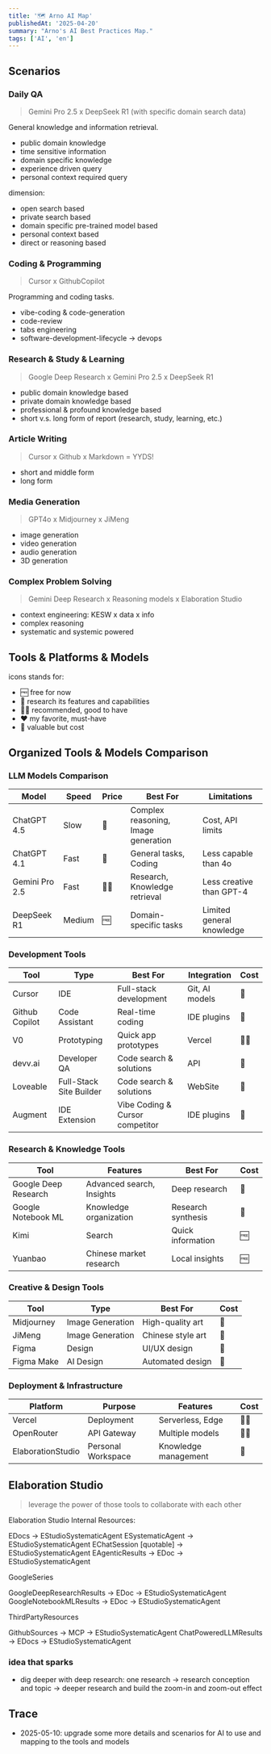 ```yaml
---
title: '🗺️ Arno AI Map'
publishedAt: '2025-04-20'
summary: "Arno's AI Best Practices Map."
tags: ['AI', 'en']
---
```


## Scenarios

### Daily QA

> Gemini Pro 2.5 x DeepSeek R1 (with specific domain search data)

General knowledge and information retrieval.

- public domain knowledge
- time sensitive information
- domain specific knowledge
- experience driven query
- personal context required query

dimension:

- open search based
- private search based
- domain specific pre-trained model based
- personal context based
- direct or reasoning based

### Coding & Programming

> Cursor x GithubCopilot

Programming and coding tasks.

- vibe-coding & code-generation
- code-review
- tabs engineering
- software-development-lifecycle -> devops

### Research & Study & Learning

> Google Deep Research x Gemini Pro 2.5 x DeepSeek R1

- public domain knowledge based
- private domain knowledge based
- professional & profound knowledge based
- short v.s. long form of report (research, study, learning, etc.)

### Article Writing

> Cursor x Github x Markdown = YYDS!

- short and middle form
- long form

### Media Generation

> GPT4o x Midjourney x JiMeng

- image generation
- video generation
- audio generation
- 3D generation

### Complex Problem Solving

> Gemini Deep Research x Reasoning models x Elaboration Studio

- context engineering: KESW x data x info
- complex reasoning
- systematic and systemic powered

## Tools & Platforms & Models

icons stands for:

- 🆓 free for now
- 🔬 research its features and capabilities
- 👍🏻 recommended, good to have
- ♥️ my favorite, must-have
- 💎 valuable but cost

## Organized Tools & Models Comparison

### LLM Models Comparison

| Model | Speed | Price | Best For | Limitations |
|-------|-------|-------|----------|-------------|
| ChatGPT 4.5 | Slow | 💎 | Complex reasoning, Image generation | Cost, API limits |
| ChatGPT 4.1 | Fast | 💎 | General tasks, Coding | Less capable than 4o |
| Gemini Pro 2.5 | Fast | 👍🏻 | Research, Knowledge retrieval | Less creative than GPT-4 |
| DeepSeek R1 | Medium | 🆓 | Domain-specific tasks | Limited general knowledge |

### Development Tools

| Tool | Type | Best For | Integration | Cost |
|------|------|----------|-------------|------|
| Cursor | IDE | Full-stack development | Git, AI models | 💎 |
| Github Copilot | Code Assistant | Real-time coding | IDE plugins | 💎 |
| V0 | Prototyping | Quick app prototypes | Vercel | 👍🏻 |
| devv.ai | Developer QA | Code search & solutions | API | 🔬 |
| Loveable | Full-Stack Site Builder | Code search & solutions | WebSite | 🔬 |
| Augment | IDE Extension | Vibe Coding & Cursor competitor | IDE plugins | 💎 |

### Research & Knowledge Tools

| Tool | Features | Best For | Cost |
|------|----------|----------|------|
| Google Deep Research | Advanced search, Insights | Deep research | 💎 |
| Google Notebook ML | Knowledge organization | Research synthesis | 💎 |
| Kimi | Search | Quick information | 🆓 |
| Yuanbao | Chinese market research | Local insights | 🆓 |

### Creative & Design Tools

| Tool | Type | Best For | Cost |
|------|------|----------|------|
| Midjourney | Image Generation | High-quality art | 💎 |
| JiMeng | Image Generation | Chinese style art | 💎 |
| Figma | Design | UI/UX design | 💎 |
| Figma Make | AI Design | Automated design | 💎 |

### Deployment & Infrastructure

| Platform | Purpose | Features | Cost |
|----------|---------|----------|------|
| Vercel | Deployment | Serverless, Edge | 👍🏻 |
| OpenRouter | API Gateway | Multiple models | 👍🏻 |
| ElaborationStudio | Personal Workspace | Knowledge management | 💎 |

## Elaboration Studio

> leverage the power of those tools to collaborate with each other

Elaboration Studio Internal Resources:

EDocs -> EStudioSystematicAgent
ESystematicAgent -> EStudioSystematicAgent
EChatSession [quotable] -> EStudioSystematicAgent
EAgenticResults -> EDoc -> EStudioSystematicAgent

GoogleSeries

GoogleDeepResearchResults -> EDoc -> EStudioSystematicAgent
GoogleNotebookMLResults -> EDoc -> EStudioSystematicAgent

ThirdPartyResources

GithubSources -> MCP -> EStudioSystematicAgent
ChatPoweredLLMResults -> EDocs -> EStudioSystematicAgent

### idea that sparks

- dig deeper with deep research: one research -> research conception and topic -> deeper research and build the zoom-in and zoom-out effect

## Trace

- 2025-05-10: upgrade some more details and scenarios for AI to use and mapping to the tools and models
